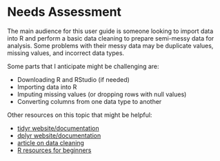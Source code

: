 # Needs Assessment {.appendix}

The main audience for this user guide is someone looking to import data into R and perform a basic data cleaning to prepare semi-messy data for analysis. Some problems with their messy data may be duplicate values, missing values, and incorrect data types.

Some parts that I anticipate might be challenging are:

- Downloading R and RStudio (if needed)
- Importing data into R
- Imputing missing values (or dropping rows with null values)
- Converting columns from one data type to another

Other resources on this topic that might be helpful:

- [tidyr website/documentation](https://tidyr.tidyverse.org/)
- [dplyr website/documentation](https://dplyr.tidyverse.org/)
- [article on data cleaning](https://www.geeksforgeeks.org/data-cleaning-in-r/)
- [R resources for beginners](https://education.rstudio.com/learn/beginner/)


